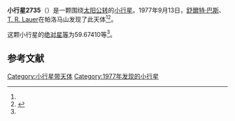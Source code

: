 {{Infobox planet
| bgcolour = #FFFFC0
| name = 2735 Ellen
| symbol = 
| image = 
| caption = 
| discovery = yes
| discovery_ref = 
| discoverer = [[舒爾特·巴斯|舒爾特·巴斯]]、[[T._R._Lauer|T. R. Lauer]]
| discovery_site = [[帕洛马山|帕洛马山]] 
| discovered = 1977年9月13日
| designations = yes
| mp_name = 
| named_after = 
| alt_names = 
| mp_category = [[主带内小行星|主带内小行星]]
| orbit_ref = <ref name="a">[http://ssd.jpl.nasa.gov/sbdb.cgi?sstr=2735 2735 Ellen] {{Wayback|url=http://ssd.jpl.nasa.gov/sbdb.cgi?sstr=2735 |date=20210816002206 }}，小行星數據庫瀏覽器（JPL Small-Body Database Browser）－[[美国国家航空航天局|美国国家航空航天局]]喷气推进实验室</ref>
| epoch = 2456400.5 (2013年4月18日更新)
| aphelion = {{convert|1.9585837|AU|km|3|abbr=on|lk=out}}
| perihelion = {{convert|1.7551911|AU|km|3|abbr=on}}
| semimajor = {{convert|1.8568874|AU|km|3|abbr=on}}
| eccentricity = 0.0547671
| period = 924.2230307 [[日|日]]<br />2.53[[儒略年|儒略年]]
| avg_speed = 
| inclination = 23.05438
| asc_node = 344.61765
| mean_anomaly = 
| arg_peri = 59.67410
| satellites = 
| physical_characteristics = yes
| dimensions = 
| mass = 
| density = 
| surface_grav = 
| escape_velocity = 
| sidereal_day = 
| axial_tilt = 
| pole_ecliptic_lat = 
| pole_ecliptic_lon = 
| albedo = 
| temperatures= 
| temp_name1 = 
| mean_temp_1 = 
| max_temp_1 = 
| temp_name2 = 
| max_temp_2 = 
| spectral_type = 
| abs_magnitude = 59.67410
}}

'''小行星2735'''（{{lang-en|2735 Ellen}}）是一颗围绕[[太阳|太阳]][[公转|公转]]的[[小行星|小行星]]。1977年9月13日，[[舒爾特·巴斯|舒爾特·巴斯]]、[[T._R._Lauer|T. R. Lauer]]在帕洛马山发现了此天体<ref name="a" /><ref>{{cite news|title=小行星列表|url=http://cfa-www.harvard.edu/iau/lists/NumberedMPs.txt|accessdate=2013-07-08|newspaper=哈佛大学|archive-date=2008-05-17|archive-url=https://web.archive.org/web/20080517010638/http://cfa-www.harvard.edu/iau/lists/NumberedMPs.txt|dead-url=no}}</ref>。

这颗小行星的[[绝对星等|绝对星等]]为59.67410等<ref name="a" />。

==参考文献==
{{reflist}}
{{Minor Planet Number|[[小行星2734|小行星2734]]|[[小行星2736|小行星2736]]}}

{{小天体}}

[[Category:小行星带天体|Category:小行星带天体]]
[[Category:1977年发现的小行星|Category:1977年发现的小行星]]

{{asteroid-stub}}